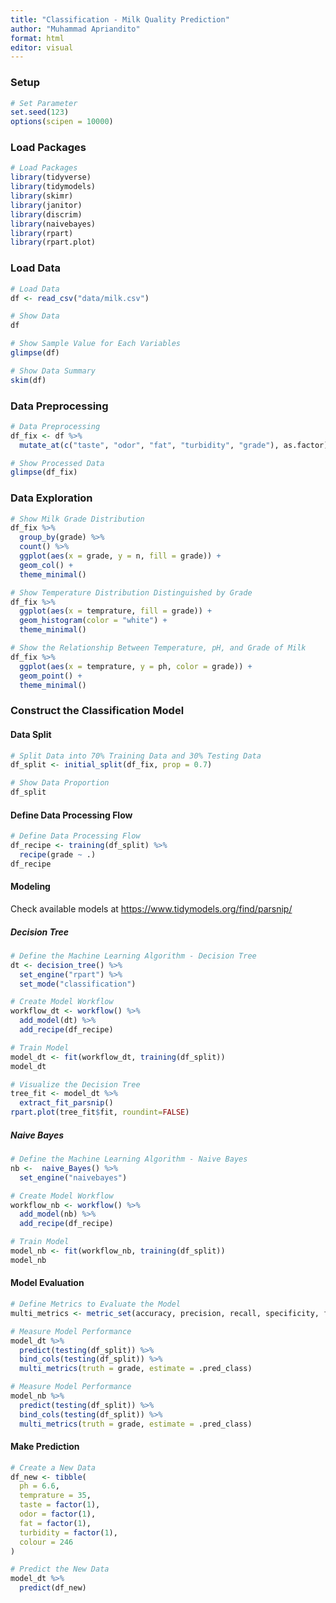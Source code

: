 ```yaml
---
title: "Classification - Milk Quality Prediction"
author: "Muhammad Apriandito"
format: html
editor: visual
---
```


### Setup

```r
# Set Parameter
set.seed(123)
options(scipen = 10000)
```

### Load Packages

```r
# Load Packages
library(tidyverse)
library(tidymodels)
library(skimr)
library(janitor)
library(discrim)
library(naivebayes)
library(rpart)
library(rpart.plot)
```

### Load Data

```r
# Load Data
df <- read_csv("data/milk.csv") 
```

```r
# Show Data
df
```

```r
# Show Sample Value for Each Variables
glimpse(df)
```

```r
# Show Data Summary
skim(df)
```

### Data Preprocessing

```r
# Data Preprocessing
df_fix <- df %>%
  mutate_at(c("taste", "odor", "fat", "turbidity", "grade"), as.factor)
```

```r
# Show Processed Data
glimpse(df_fix)
```

### Data Exploration

```r
# Show Milk Grade Distribution
df_fix %>% 
  group_by(grade) %>%
  count() %>%
  ggplot(aes(x = grade, y = n, fill = grade)) +
  geom_col() +
  theme_minimal()
```

```r
# Show Temperature Distribution Distinguished by Grade
df_fix %>% 
  ggplot(aes(x = temprature, fill = grade)) +
  geom_histogram(color = "white") +
  theme_minimal()
```

```r
# Show the Relationship Between Temperature, pH, and Grade of Milk
df_fix %>% 
  ggplot(aes(x = temprature, y = ph, color = grade)) +
  geom_point() +
  theme_minimal()
```

### Construct the Classification Model

#### Data Split

```r
# Split Data into 70% Training Data and 30% Testing Data 
df_split <- initial_split(df_fix, prop = 0.7)
```

```r
# Show Data Proportion
df_split
```

#### Define Data Processing Flow

```r
# Define Data Processing Flow
df_recipe <- training(df_split) %>%
  recipe(grade ~ .) 
df_recipe
```

#### Modeling

Check available models at <https://www.tidymodels.org/find/parsnip/>

##### Decision Tree

```r
# Define the Machine Learning Algorithm - Decision Tree
dt <- decision_tree() %>%
  set_engine("rpart") %>%
  set_mode("classification")
```

```r
# Create Model Workflow
workflow_dt <- workflow() %>%
  add_model(dt) %>%
  add_recipe(df_recipe)
```

```r
# Train Model
model_dt <- fit(workflow_dt, training(df_split))
model_dt
```

```r
# Visualize the Decision Tree
tree_fit <- model_dt %>%
  extract_fit_parsnip()
rpart.plot(tree_fit$fit, roundint=FALSE)
```

##### Naive Bayes

```r
# Define the Machine Learning Algorithm - Naive Bayes
nb <-  naive_Bayes() %>% 
  set_engine("naivebayes")
```

```r
# Create Model Workflow
workflow_nb <- workflow() %>%
  add_model(nb) %>%
  add_recipe(df_recipe)
```

```r
# Train Model
model_nb <- fit(workflow_nb, training(df_split))
model_nb
```

#### Model Evaluation

```r
# Define Metrics to Evaluate the Model
multi_metrics <- metric_set(accuracy, precision, recall, specificity, f_meas)
```

```r
# Measure Model Performance
model_dt %>%
  predict(testing(df_split)) %>%
  bind_cols(testing(df_split)) %>%
  multi_metrics(truth = grade, estimate = .pred_class)
```

```r
# Measure Model Performance
model_nb %>%
  predict(testing(df_split)) %>%
  bind_cols(testing(df_split)) %>%
  multi_metrics(truth = grade, estimate = .pred_class)
```

#### Make Prediction

```r
# Create a New Data
df_new <- tibble(
  ph = 6.6, 
  temprature = 35, 
  taste = factor(1),
  odor = factor(1), 
  fat = factor(1),
  turbidity = factor(1),
  colour = 246
)
```

```r
# Predict the New Data
model_dt %>%
  predict(df_new) 
```
